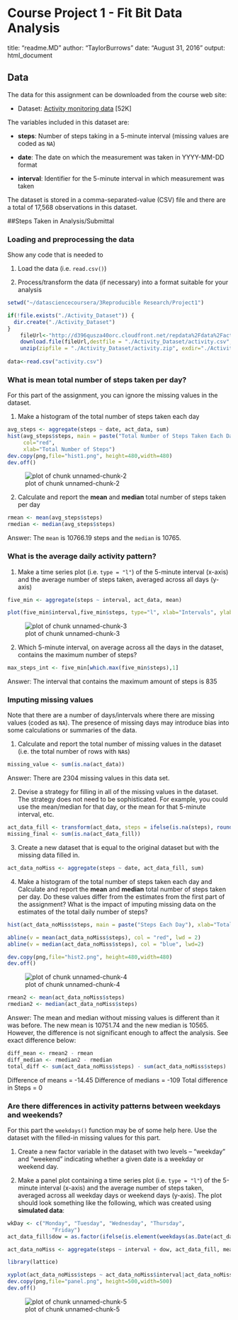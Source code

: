 # Course Project 1 - Fit Bit Data Analysis
title: "readme.MD"
author: "TaylorBurrows"
date: "August 31, 2016"
output: html_document


## Data

The data for this assignment can be downloaded from the course web
site:

* Dataset: [Activity monitoring data](https://d396qusza40orc.cloudfront.net/repdata%2Fdata%2Factivity.zip) [52K]

The variables included in this dataset are:

* **steps**: Number of steps taking in a 5-minute interval (missing
    values are coded as `NA`)

* **date**: The date on which the measurement was taken in YYYY-MM-DD
    format

* **interval**: Identifier for the 5-minute interval in which
    measurement was taken




The dataset is stored in a comma-separated-value (CSV) file and there
are a total of 17,568 observations in this
dataset.

##Steps Taken in Analysis/Submittal 

### Loading and preprocessing the data

Show any code that is needed to

1. Load the data (i.e. `read.csv()`)

2. Process/transform the data (if necessary) into a format suitable for your analysis

```r
setwd("~/datasciencecoursera/3Reproducible Research/Project1")

if(!file.exists("./Activity_Dataset")) {
  dir.create("./Activity_Dataset")
}
    fileUrl<-"http://d396qusza40orc.cloudfront.net/repdata%2Fdata%2Factivity.zip"
    download.file(fileUrl,destfile = "./Activity_Dataset/activity.csv", method="curl")
    unzip(zipfile = "./Activity_Dataset/activity.zip", exdir="./Activity_Dataset.csv")
    
data<-read.csv("activity.csv")
```

### What is mean total number of steps taken per day?

For this part of the assignment, you can ignore the missing values in
the dataset.

1. Make a histogram of the total number of steps taken each day
```r
avg_steps <- aggregate(steps ~ date, act_data, sum)
hist(avg_steps$steps, main = paste("Total Number of Steps Taken Each Day"), 
     col="red", 
     xlab="Total Number of Steps")
dev.copy(png,file="hist1.png", height=480,width=480)
dev.off()
```
![plot of chunk unnamed-chunk-2](/Users/tmoniz/datasciencecoursera/3Reproducible Research/Project1/hist1.png) 

2. Calculate and report the **mean** and **median** total number of steps taken per day

```r
rmean <- mean(avg_steps$steps)
rmedian <- median(avg_steps$steps)
```

Answer: The `mean` is 10766.19 steps and the `median` is 10765.


### What is the average daily activity pattern?

1. Make a time series plot (i.e. `type = "l"`) of the 5-minute interval (x-axis) and the average number of steps taken, averaged across all days (y-axis)

```r
five_min <- aggregate(steps ~ interval, act_data, mean)

plot(five_min$interval,five_min$steps, type="l", xlab="Intervals", ylab="Total Number of Steps",main="Average Number of Steps per Day by Five Minute Intervals")
```

![plot of chunk unnamed-chunk-3](./Users/tmoniz/datasciencecoursera/3Reproducible Research/Project1/timeSeries.png) 

2. Which 5-minute interval, on average across all the days in the dataset, contains the maximum number of steps?

```r
max_steps_int <- five_min[which.max(five_min$steps),1]
```
Answer: The interval that contains the maximum amount of steps is 835

### Imputing missing values

Note that there are a number of days/intervals where there are missing
values (coded as `NA`). The presence of missing days may introduce
bias into some calculations or summaries of the data.

1. Calculate and report the total number of missing values in the dataset (i.e. the total number of rows with `NA`s)
```r
missing_value <- sum(is.na(act_data))
```
Answer: There are 2304 missing values in this data set.

2. Devise a strategy for filling in all of the missing values in the dataset. The strategy does not need to be sophisticated. For example, you could use the mean/median for that day, or the mean for that 5-minute interval, etc.

```r
act_data_fill <- transform(act_data, steps = ifelse(is.na(steps), round(mean(steps, na.rm=TRUE)), steps))
missing_final <- sum(is.na(act_data_fill))
```

3. Create a new dataset that is equal to the original dataset but with the missing data filled in.


```r
act_data_noMiss <- aggregate(steps ~ date, act_data_fill, sum)
```


4. Make a histogram of the total number of steps taken each day and Calculate and report the **mean** and **median** total number of steps taken per day. Do these values differ from the estimates from the first part of the assignment? What is the impact of imputing missing data on the estimates of the total daily number of steps?

```r
hist(act_data_noMiss$steps, main = paste("Steps Each Day"), xlab="Total Number of Steps", ylab="Count", legend("topright", c("mean", "median"), col=c("blue", "red"))

abline(v = mean(act_data_noMiss$steps), col = "red", lwd = 2)
abline(v = median(act_data_noMiss$steps), col = "blue", lwd=2)

dev.copy(png,file="hist2.png", height=480,width=480)
dev.off()
```

![plot of chunk unnamed-chunk-4](/Users/tmoniz/datasciencecoursera/3Reproducible Research/Project1/hist2.png)

```r
rmean2 <- mean(act_data_noMiss$steps)
rmedian2 <- median(act_data_noMiss$steps)
```

Answer: The mean and median without missing values is different than it was before. The new mean is 10751.74 and the new median is 10565.  However, the difference is not significant enough to affect the analysis. See exact difference below:

```r
diff_mean <- rmean2 - rmean
diff_median <- rmedian2 - rmedian
total_diff <- sum(act_data_noMiss$steps) - sum(act_data_noMiss$steps)
```
Difference of means = -14.45
Difference of medians = -109
Total difference in Steps = 0

### Are there differences in activity patterns between weekdays and weekends?

For this part the `weekdays()` function may be of some help here. Use
the dataset with the filled-in missing values for this part.

1. Create a new factor variable in the dataset with two levels -- "weekday" and "weekend" indicating whether a given date is a weekday or weekend day.

1. Make a panel plot containing a time series plot (i.e. `type = "l"`) of the 5-minute interval (x-axis) and the average number of steps taken, averaged across all weekday days or weekend days (y-axis). The plot should look something like the following, which was created using **simulated data**:


```r
wkDay <- c("Monday", "Tuesday", "Wednesday", "Thursday", 
              "Friday")
act_data_fill$dow = as.factor(ifelse(is.element(weekdays(as.Date(act_data_fill$date)),wkDay), "Weekday", "Weekend"))

act_data_noMiss <- aggregate(steps ~ interval + dow, act_data_fill, mean)

library(lattice)

xyplot(act_data_noMiss$steps ~ act_data_noMiss$interval|act_data_noMiss$dow, main="Average Steps per Day by Interval",xlab="Interval", ylab="Steps",layout=c(1,2), type="l")
dev.copy(png,file="panel.png", height=500,width=500)
dev.off()
```
![plot of chunk unnamed-chunk-5](/Users/tmoniz/datasciencecoursera/3Reproducible Research/Project1/panel.png)
